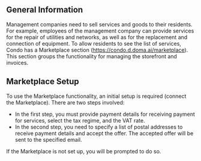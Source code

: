 ## General Information
Management companies need to sell services and goods to their residents.
For example, employees of the management company can provide services for the repair of utilities and networks, as well as for the replacement and connection of equipment.
To allow residents to see the list of services, Condo has a Marketplace section (https://condo.d.doma.ai/marketplace).
This section groups the functionality for managing the storefront and invoices.

## Marketplace Setup
To use the Marketplace functionality, an initial setup is required (connect the Marketplace). There are two steps involved:
- In the first step, you must provide payment details for receiving payment for services, select the tax regime, and the VAT rate.
- In the second step, you need to specify a list of postal addresses to receive payment details and accept the offer. The accepted offer will be sent to the specified email.

<Alert type="info">
    If the Marketplace is not set up, you will be prompted to do so.
</Alert>
